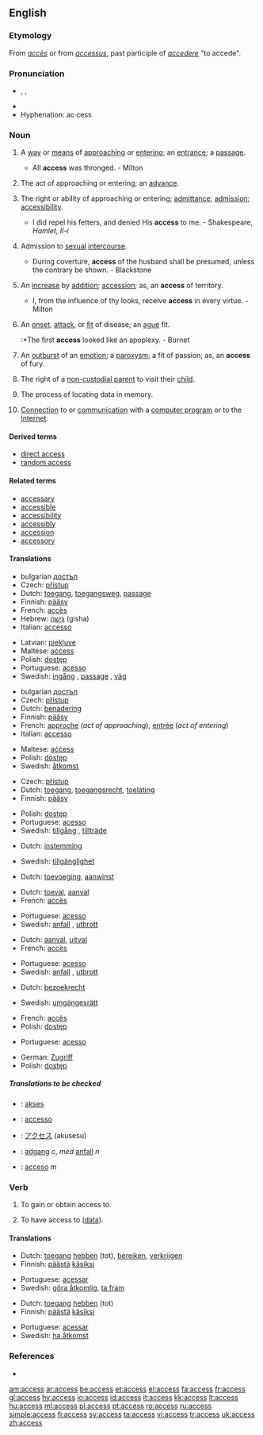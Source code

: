 ==English==

{{rank|ordinary|forms|complete|949|access|ways|grave|serious}}

===Etymology===
From {{F.}} ''[[accès]]'' or from {{L.}} ''[[accessus]]'', past participle of ''[[accedere]]'' "to accede".

===Pronunciation===
*{{AHD|ăkʹsĕs}}, {{IPA|/ˈæk.sɛs/}}, {{SAMPA|/"{ksEs/}}
*{{audio|en-us-access.ogg|Audio (US)}}
*Hyphenation: ac&middot;cess

===Noun===
{{en-noun|es|-}}

# {{uncountable}} A [[way]] or [[means]] of [[approach]]ing or [[enter]]ing; an [[entrance]]; a [[passage]].
#* All '''access''' was thronged. - Milton
# {{uncountable}} The act of approaching or entering; an [[advance]].
# {{uncountable}} The right or ability of approaching or entering; [[admittance]]; [[admission]]; [[accessibility]].
#* I did repel his fetters, and denied His '''access''' to me. - Shakespeare, ''Hamlet, II-i''
# {{uncountable}} Admission to [[sexual]] [[intercourse]].
#* During coverture, '''access''' of the husband shall be presumed, unless the contrary be shown. - Blackstone
# {{countable}} An [[increase]] by [[addition]]; [[accession]]; as, an '''access''' of territory.
#* I, from the influence of thy looks, receive '''access''' in every virtue. - Milton
# {{countable}} An [[onset]], [[attack]], or [[fit]] of disease; an [[ague]] fit.
#:*The first '''access''' looked like an apoplexy. - Burnet
# {{countable}} An [[outburst]] of an [[emotion]]; a [[paroxysm]]; a fit of passion; as, an '''access''' of fury.
# {{uncountable}} {{law}} The right of a [[non-custodial parent]] to visit their [[child]].
# {{uncountable}} {{computing}} The process of locating data in memory.
# {{uncountable}} {{internet}} [[connection|Connection]] to or [[communication]] with a [[computer program]] or to the [[Internet]].

====Derived terms====
*[[direct access]]
*[[random access]]

====Related terms====
* [[accessary]]
* [[accessible]]
* [[accessibility]]
* [[accessibly]]
* [[accession]]
* [[accessory]]

====Translations====
{{trans-top|a way or means of approaching}}
*bulgarian [[достъп]] {{m}}
*Czech: [[přístup]] {{m}}
*Dutch: [[toegang]], [[toegangsweg]], [[passage]]
*Finnish: [[pääsy]]
*French: [[accès]] {{m}}
*Hebrew: [[גישה]] (gisha)
*Italian: [[accesso]] {{m}}
{{trans-mid}}
*Latvian: [[piekļuve]]
*Maltese: [[aċċess]]
*Polish: [[dostęp]] {{m}}
*Portuguese: [[acesso]] {{m}}
*Swedish: [[ingång]] {{c}}, [[passage]] {{c}}, [[väg]] {{c}}
{{trans-bottom}}

{{trans-top|the act of approaching or entering}}
*bulgarian [[достъп]] {{m}}
*Czech: [[přístup]] {{m}}
*Dutch: [[benadering]]
*Finnish: [[pääsy]]
*French: [[approche]] {{f}} (''act of approaching''), [[entrée#French|entrée]] {{f}} (''act of entering'')
*Italian: [[accesso]] {{m}}
{{trans-mid}}
*Maltese: [[aċċess]]
*Polish: [[dostęp]] {{m}}
*Swedish: [[åtkomst]] {{c}}
{{trans-bottom}}

{{trans-top|the right or ability of approaching or entering}}
*Czech: [[přístup]] {{m}}
*Dutch: [[toegang]], [[toegangsrecht]], [[toelating]]
*Finnish: [[pääsy]]
{{trans-mid}}
*Polish: [[dostęp]] {{m}}
*Portuguese: [[acesso]] {{m}}
*Swedish: [[tillgång]] {{c}}, [[tillträde]] {{c}}
{{trans-bottom}}

{{trans-top|admission to sexual intercourse}}
*Dutch: [[instemming]]
{{trans-mid}}
*Swedish: [[tillgänglighet]] {{c}}
{{trans-bottom}}

{{trans-top|an increase by addition}}
*Dutch: [[toevoeging]], [[aanwinst]]
{{trans-mid}}
{{trans-bottom}}

{{trans-top|an onset, attack or fit of disease}}
*Dutch: [[toeval]], [[aanval]]
*French: [[accès]] {{m}}
{{trans-mid}}
*Portuguese: [[acesso]] {{m}}
*Swedish: [[anfall]] {{n}}, [[utbrott]] {{n}}
{{trans-bottom}}

{{trans-top|an outburst of an emotion}}
*Dutch: [[aanval]], [[uitval]]
*French: [[accès]] {{m}}
{{trans-mid}}
*Portuguese: [[acesso]] {{m}}
*Swedish: [[anfall]] {{n}}, [[utbrott]] {{n}}
{{trans-bottom}}

{{trans-top|the right to visit one's child}}
*Dutch: [[bezoekrecht]] {{n}}
{{trans-mid}}
*Swedish: [[umgängesrätt]] {{c}}
{{trans-bottom}}

{{trans-top|in computing: the process of locating data in memory}}
*French: [[accès]] {{m}}
*Polish: [[dostęp]] {{m}}
{{trans-mid}}
*Portuguese: [[acesso]] {{m}}
{{trans-bottom}}

{{trans-top|communication with a computer program or the Internet}}
*German: [[Zugriff]] {{m}}
*Polish: [[dostęp]] {{m}}
{{trans-mid}}
{{trans-bottom}}

=====Translations to be checked=====
{{checktrans}}
*{{ttbc|Indonesian}}: [[akses]]
*{{ttbc|Interlingua}}: [[accesso]]
*{{ttbc|Japanese}}: [[アクセス]] (akusesu)
*{{ttbc|Norwegian}}: [[adgang]] ''c'', ''med'' [[anfall]] ''n''
*{{ttbc|Spanish}}: [[acceso]] ''m''

===Verb===
{{en-verb|access|es}}

# {{transitive}} To gain or obtain access to.
# {{transitive}} {{computing}} To have access to ([[data]]).

====Translations====
{{trans-top|to gain or obtain access to}}
*Dutch: [[toegang]] [[hebben]] (tot), [[bereiken]], [[verkrijgen]]
*Finnish: [[päästä]] [[käsiksi]]
{{trans-mid}}
*Portuguese: [[acessar]]
*Swedish: [[göra åtkomlig]], [[ta fram]]
{{trans-bottom}}

{{trans-top|computing: to have access to (data)}}
*Dutch: [[toegang]] [[hebben]] (tot)
*Finnish: [[päästä]] [[käsiksi]]
{{trans-mid}}
*Portuguese: [[acessar]]
*Swedish: [[ha åtkomst]]
{{trans-bottom}}

===References===
*{{R:1913}}

[[am:access]]
[[ar:access]]
[[be:access]]
[[et:access]]
[[el:access]]
[[fa:access]]
[[fr:access]]
[[gl:access]]
[[hy:access]]
[[io:access]]
[[id:access]]
[[it:access]]
[[kk:access]]
[[lt:access]]
[[hu:access]]
[[ml:access]]
[[pl:access]]
[[pt:access]]
[[ro:access]]
[[ru:access]]
[[simple:access]]
[[fi:access]]
[[sv:access]]
[[ta:access]]
[[vi:access]]
[[tr:access]]
[[uk:access]]
[[zh:access]]